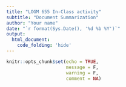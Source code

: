 ```yaml
---
title: "LOGM 655 In-Class activity"
subtitle: "Document Summarization"
author: "Your name"
date: "`r format(Sys.Date(), '%d %b %Y')`"
output: 
  html_document:
    code_folding: 'hide'
---
```


```r
knitr::opts_chunk$set(echo = TRUE,
                      message = F,
                      warning = F, 
                      comment = NA)
```

